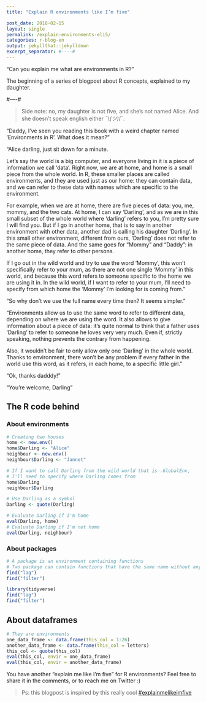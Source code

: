 ```yaml
---
title: "Explain R environments like I’m five"

post_date: 2018-02-15
layout: single
permalink: /explain-environments-eli5/
categories: r-blog-en
output: jekyllthat::jekylldown
excerpt_separator: #----#
---
```


"Can you explain me what are environments in R?"

The beginning of a series of blogpost about R concepts, explained to my daughter. 

#----#

> Side note: no, my daughter is not five, and she's not named Alice. And she doesn't speak english either ¯\\_(ツ)_/¯.

"Daddy, I've seen you reading this book with a weird chapter named 'Environments in R'. What does it mean?"

"Alice darling, just sit down for a minute. 

Let's say the world is a big computer, and everyone living in it is a piece of information we call 'data'. Right now, we are at home, and home is a small piece from the whole world. In R, these smaller places are called environments, and they are used just as our home: they can contain data, and we can refer to these data with names which are specific to the environment.

For example, when we are at home, there are five pieces of data: you, me, mommy, and the two cats. At home, I can say 'Darling', and as we are in this small subset of the whole world where 'darling' refers to you, I'm pretty sure I will find you. But if I go in another home, that is to say in another environment with other data, another dad is calling his daughter 'Darling'. In this small other environment, different from ours, 'Darling' does not refer to the same piece of data. And the same goes for "Mommy" and "Daddy": in another home, they refer to other persons. 

If I go out in the wild world and try to use the word 'Mommy', this won't specifically refer to your mum, as there are not one single 'Mommy' in this world, and because this word refers to someone specific to the home we are using it in. In the wild world, if I want to refer to your mum, I'll need to specify from which home the 'Mommy' I'm looking for is coming from."

"So why don't we use the full name every time then? It seems simpler."

"Environments allow us to use the same word to refer to different data, depending on where we are using the word. It also allows to give information about a piece of data: it's quite normal to think that a father uses 'Darling' to refer to someone he loves very very much. Even if, strictly speaking, nothing prevents the contrary from happening.

Also, it wouldn't be fair to only allow only one 'Darling' in the whole world. Thanks to environment, there won't be any problem if every father in the world use this word, as it refers, in each home, to a specific little girl." 

"Ok, thanks dadddy!"

"You're welcome, Darling"

## The R code behind  

### About environments

```r
# Creating two houses
home <- new.env()
home$Darling <- "Alice"
neighbour <- new.env()
neighbour$Darling <- "Jannet"

# If I want to call Darling from the wild world that is .GlobalEnv, 
# I'll need to specify where Darling comes from
home$Darling
neighbour$Darling

# Use Darling as a symbol
Darling <- quote(Darling)

# Evaluate Darling if I'm home
eval(Darling, home)
# Evaluate Darling if I'm not home
eval(Darling, neighbour)
```

### About packages 

```r
# A package is an environment containing functions
# Two package can contain functions that have the same name without any problem
find("lag")
find("filter")

library(tidyverse)
find("lag")
find("filter")
```

## About dataframes

```r
# They are environments
one_data_frame <- data.frame(this_col = 1:26)
another_data_frame <- data.frame(this_col = letters)
this_col <- quote(this_col)
eval(this_col, envir = one_data_frame)
eval(this_col, envir = another_data_frame)
```

You have another "explain me like I'm five" for R environments? Feel free to share it in the comments, or to reach me on Twitter :) 

> Ps: this blogpost is inspired by this really cool [#explainmelikeimfive](https://dev.to/ben/explain-websockets-like-im-five)



